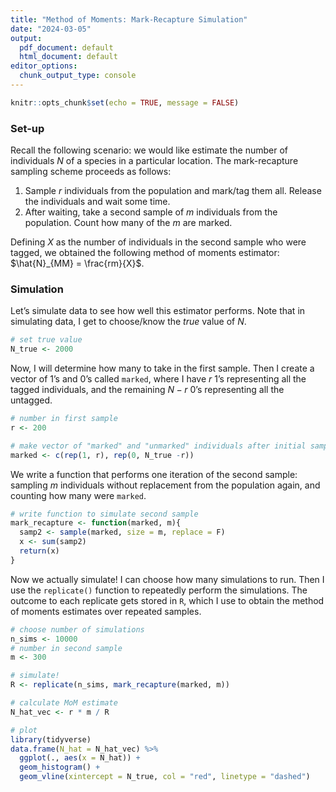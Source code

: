 ```yaml
---
title: "Method of Moments: Mark-Recapture Simulation"
date: "2024-03-05"
output:
  pdf_document: default
  html_document: default
editor_options:
  chunk_output_type: console
---
```


```r
knitr::opts_chunk$set(echo = TRUE, message = FALSE)
```

### Set-up

Recall the following scenario: we would like estimate the number of individuals $N$ of a species in a particular location. The mark-recapture sampling scheme proceeds as follows:

1.  Sample $r$ individuals from the population and mark/tag them all. Release the individuals and wait some time.
2.  After waiting, take a second sample of $m$ individuals from the population. Count how many of the $m$ are marked.

Defining $X$ as the number of individuals in the second sample who were tagged, we obtained the following method of moments estimator: $\hat{N}_{MM} = \frac{rm}{X}$.

### Simulation

Let's simulate data to see how well this estimator performs. Note that in simulating data, I get to choose/know the *true* value of $N$.

```r
# set true value
N_true <- 2000
```

Now, I will determine how many to take in the first sample. Then I create a vector of 1's and 0's called `marked`, where I have $r$ 1's representing all the tagged individuals, and the remaining $N-r$ 0's representing all the untagged.

```r
# number in first sample
r <- 200

# make vector of "marked" and "unmarked" individuals after initial sample
marked <- c(rep(1, r), rep(0, N_true -r))
```

We write a function that performs one iteration of the second sample: sampling $m$ individuals without replacement from the population again, and counting how many were `marked`.

```r
# write function to simulate second sample
mark_recapture <- function(marked, m){
  samp2 <- sample(marked, size = m, replace = F)
  x <- sum(samp2)
  return(x)
}
```

Now we actually simulate! I can choose how many simulations to run. Then I use the `replicate()` function to repeatedly perform the simulations. The outcome to each replicate gets stored in `R`, which I use to obtain the method of moments estimates over repeated samples.

```r
# choose number of simulations
n_sims <- 10000
# number in second sample
m <- 300

# simulate!
R <- replicate(n_sims, mark_recapture(marked, m))

# calculate MoM estimate
N_hat_vec <- r * m / R

# plot
library(tidyverse)
data.frame(N_hat = N_hat_vec) %>%
  ggplot(., aes(x = N_hat)) +
  geom_histogram() +
  geom_vline(xintercept = N_true, col = "red", linetype = "dashed")
```
